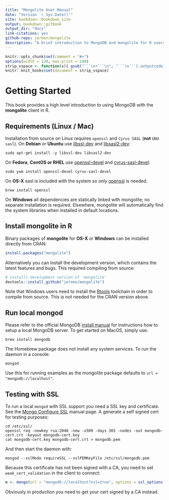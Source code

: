 ```yaml
--- 
title: "Mongolite User Manual"
date: "Version `r Sys.Date()`"
site: bookdown::bookdown_site
output: bookdown::gitbook
output_dir: "docs"
link-citations: yes
github-repo: jeroen/mongolite
description: "A brief introduction to MongoDB and mongolite for R users"
---
```


```r
knitr::opts_chunk$set(comment = "#>")
options(width = 120, max.print = 100)
strip_vspace <- function(x){ gsub("```\n+```\n", "```\n```{.outputcode}\n", x) }
knitr::knit_hooks$set(document = strip_vspace)
```


# Getting Started

This book provides a high level introduction to using MongoDB with the **mongolite** client in R. 

## Requirements (Linux / Mac)

Installation from source on Linux requires `openssl` and `Cyrus SASL` (**not** `GNU sasl`). On __Debian__ or __Ubuntu__ use [libssl-dev](https://packages.debian.org/testing/libssl-dev) and [libsasl2-dev](https://packages.debian.org/testing/libsasl2-dev):

```
sudo apt-get install -y libssl-dev libsasl2-dev
```

On __Fedora__, __CentOS or RHEL__ use [openssl-devel](https://apps.fedoraproject.org/packages/openssl-devel) and [cyrus-sasl-devel](https://apps.fedoraproject.org/packages/cyrus-sasl-devel):

```
sudo yum install openssl-devel cyrus-sasl-devel
````

On __OS-X__ sasl is included with the system so only [openssl](https://github.com/Homebrew/homebrew-core/blob/master/Formula/openssl.rb) is needed.

```
brew install openssl
```

On __Windows__ all dependencies are statically linked with mongolite; no separate installation is required.
Elsewhere, mongolite will automatically find the system libraries when installed in default locations.


## Install mongolite in R

Binary packages of **mongolite** for __OS-X__ or __Windows__ can be installed directly from CRAN:

```r
install.packages("mongolite")
```

Alternatively you can install the development version, which contains the latest features and bugs. This required compiling from source:

```r
# installs development version of 'mongolite'
devtools::install_github("jeroen/mongolite")
```

Note that Windows users need to install the [Rtools](https://cran.r-project.org/bin/windows/Rtools/) toolchain in order to compile from source. This is not needed for the CRAN version above.

## Run local mongod

Please refer to the official MongoDB [install manual](https://docs.mongodb.com/manual/installation/) for
instructions how to setup a local MongoDB server. To get started on MacOS, simply use:

```
brew install mongodb
```

The Homebrew package does not install any system services. To run the daemon in a console:

```
mongod
```

Use this for running examples as the mongolite package defaults to ` url = "mongodb://localhost"`.

## Testing with SSL

To run a local `mongod` with SSL support you need a SSL key and certificate. See the
[Mongo Configure SSL](https://docs.mongodb.com/manual/tutorial/configure-ssl/) manual page.
A generate a self signed cert for testing purposes:

```
cd /etc/ssl/
openssl req -newkey rsa:2048 -new -x509 -days 365 -nodes -out mongodb-cert.crt -keyout mongodb-cert.key
cat mongodb-cert.key mongodb-cert.crt > mongodb.pem
```

And then start the daemon with:

```
mongod --sslMode requireSSL --sslPEMKeyFile /etc/ssl/mongodb.pem
```

Because this certificate has not been signed with a CA, you need to set `weak_cert_validation` in the client
to connect:

```r
m <- mongo(url = "mongodb://localhost?ssl=true", options = ssl_options(weak_cert_validation = T))
```

Obviously in production you need to get your cert signed by a CA instead.
